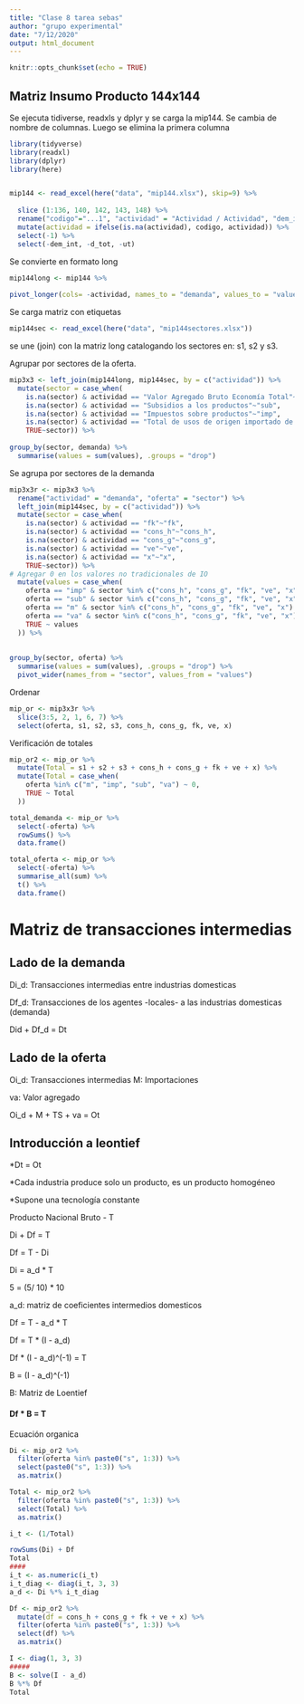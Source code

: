 ```yaml
---
title: "Clase 8 tarea sebas"
author: "grupo experimental"
date: "7/12/2020"
output: html_document
---
```



```r
knitr::opts_chunk$set(echo = TRUE)
```

## Matriz Insumo Producto 144x144
Se ejecuta tidiverse, readxls y dplyr y se carga la mip144. Se cambia de nombre de columnas. Luego se elimina la primera columna

```r
library(tidyverse)
library(readxl)
library(dplyr)
library(here)


mip144 <- read_excel(here("data", "mip144.xlsx"), skip=9) %>% 
  
  slice (1:136, 140, 142, 143, 148) %>% 
  rename("codigo"="...1", "actividad" = "Actividad / Actividad", "dem_int"="...139", "cons_h"="...140", "cons_g"="...141", "fk"="...142", "ve"="...143", "x"="...144", "d_tot"="...145", "ut"="...146") %>% 
  mutate(actividad = ifelse(is.na(actividad), codigo, actividad)) %>% 
  select(-1) %>% 
  select(-dem_int, -d_tot, -ut)

```

Se convierte en formato long


```r
mip144long <- mip144 %>% 
  
pivot_longer(cols= -actividad, names_to = "demanda", values_to = "values")
```

Se carga matriz con etiquetas
```r
mip144sec <- read_excel(here("data", "mip144sectores.xlsx")) 

```

se une (join) con la matriz long catalogando los sectores en: s1, s2 y s3.

Agrupar por sectores de la oferta.

```r
mip3x3 <- left_join(mip144long, mip144sec, by = c("actividad")) %>% 
  mutate(sector = case_when(
    is.na(sector) & actividad == "Valor Agregado Bruto Economía Total"~"va",
    is.na(sector) & actividad == "Subsidios a los productos"~"sub",
    is.na(sector) & actividad == "Impuestos sobre productos"~"imp",
    is.na(sector) & actividad == "Total de usos de origen importado de la Economía Total"~"m",
    TRUE~sector)) %>% 
  
group_by(sector, demanda) %>% 
  summarise(values = sum(values), .groups = "drop")
```

Se agrupa por sectores de la demanda 
```r
mip3x3r <- mip3x3 %>%
  rename("actividad" = "demanda", "oferta" = "sector") %>%
  left_join(mip144sec, by = c("actividad")) %>% 
  mutate(sector = case_when(
    is.na(sector) & actividad == "fk"~"fk",
    is.na(sector) & actividad == "cons_h"~"cons_h",
    is.na(sector) & actividad == "cons_g"~"cons_g",
    is.na(sector) & actividad == "ve"~"ve",
    is.na(sector) & actividad == "x"~"x",
    TRUE~sector)) %>% 
# Agregar 0 en los valores no tradicionales de IO
  mutate(values = case_when(
    oferta == "imp" & sector %in% c("cons_h", "cons_g", "fk", "ve", "x") ~ 0,
    oferta == "sub" & sector %in% c("cons_h", "cons_g", "fk", "ve", "x") ~ 0,
    oferta == "m" & sector %in% c("cons_h", "cons_g", "fk", "ve", "x") ~ 0,
    oferta == "va" & sector %in% c("cons_h", "cons_g", "fk", "ve", "x") ~ 0,
    TRUE ~ values
  )) %>% 
  
    
group_by(sector, oferta) %>% 
  summarise(values = sum(values), .groups = "drop") %>% 
  pivot_wider(names_from = "sector", values_from = "values")
```

Ordenar 

```r
mip_or <- mip3x3r %>% 
  slice(3:5, 2, 1, 6, 7) %>% 
  select(oferta, s1, s2, s3, cons_h, cons_g, fk, ve, x)
```

Verificación de totales

```r
mip_or2 <- mip_or %>%
  mutate(Total = s1 + s2 + s3 + cons_h + cons_g + fk + ve + x) %>% 
  mutate(Total = case_when(
    oferta %in% c("m", "imp", "sub", "va") ~ 0,
    TRUE ~ Total
  ))

total_demanda <- mip_or %>% 
  select(-oferta) %>% 
  rowSums() %>% 
  data.frame()

total_oferta <- mip_or %>% 
  select(-oferta) %>% 
  summarise_all(sum) %>% 
  t() %>% 
  data.frame()
```

# Matriz de transacciones intermedias


## Lado de la demanda

Di_d: Transacciones intermedias entre industrias domesticas

Df_d: Transacciones de los agentes -locales- a las industrias domesticas (demanda) 

Did + Df_d = Dt

## Lado de la oferta

Oi_d: Transacciones intermedias
M: Importaciones

va: Valor agregado

Oi_d  + M + TS + va = Ot

## Introducción a leontief

*Dt = Ot

*Cada industria produce solo un producto, es un producto homogéneo

*Supone una tecnología constante

Producto Nacional Bruto - T

Di + Df = T

Df = T - Di

Di = a_d * T

5 = (5/ 10) * 10

a_d: matriz de coeficientes intermedios domesticos

Df = T - a_d * T

Df = T * (I - a_d)

Df * (I - a_d)^(-1) = T

B = (I - a_d)^(-1)

B: Matriz de Loentief

#### Df * B = T

Ecuación organica
```r
Di <- mip_or2 %>% 
  filter(oferta %in% paste0("s", 1:3)) %>% 
  select(paste0("s", 1:3)) %>% 
  as.matrix()

Total <- mip_or2 %>% 
  filter(oferta %in% paste0("s", 1:3)) %>% 
  select(Total) %>% 
  as.matrix()

i_t <- (1/Total)

rowSums(Di) + Df
Total
####
i_t <- as.numeric(i_t)
i_t_diag <- diag(i_t, 3, 3)
a_d <- Di %*% i_t_diag

Df <- mip_or2 %>% 
  mutate(df = cons_h + cons_g + fk + ve + x) %>% 
  filter(oferta %in% paste0("s", 1:3)) %>% 
  select(df) %>% 
  as.matrix()

I <- diag(1, 3, 3)
#####
B <- solve(I - a_d)
B %*% Df
Total
```

